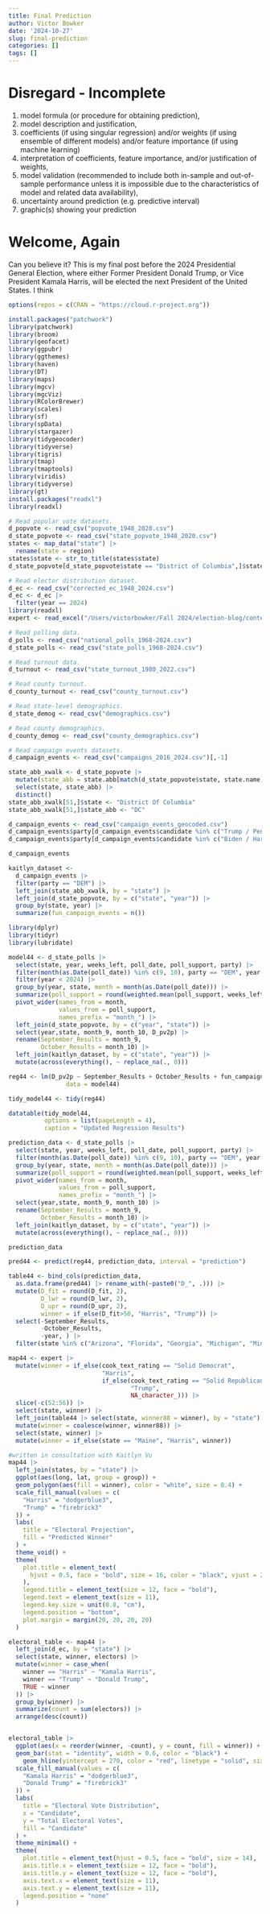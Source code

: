 ```yaml
---
title: Final Prediction
author: Victor Bowker
date: '2024-10-27'
slug: final-prediction
categories: []
tags: []
---
```


# Disregard - Incomplete

(1) model formula (or procedure for obtaining prediction), 
(2) model description and justification, 
(3) coefficients (if using singular regression) and/or weights (if using ensemble of different models) and/or feature importance (if using machine learning)
(4) interpretation of coefficients, feature importance, and/or justification of weights, 
(5) model validation (recommended to include both in-sample and out-of-sample performance unless it is impossible due to the characteristics of model and related data availability), 
(6) uncertainty around prediction (e.g. predictive interval)
(7) graphic(s) showing your prediction


# Welcome, Again

Can you believe it? This is my final post before the 2024 Presidential General Election, where either Former President Donald Trump, or Vice President Kamala Harris, will be elected the next President of the United States. I think




```r
options(repos = c(CRAN = "https://cloud.r-project.org"))

```

```r
install.packages("patchwork")
library(patchwork)
library(broom)
library(geofacet)
library(ggpubr)
library(ggthemes)
library(haven)
library(DT)
library(maps)
library(mgcv)
library(mgcViz)
library(RColorBrewer)
library(scales)
library(sf)
library(spData)
library(stargazer)
library(tidygeocoder)
library(tidyverse)
library(tigris)
library(tmap)
library(tmaptools)
library(viridis)
library(tidyverse)
library(gt)
install.packages("readxl")
library(readxl)
```

```r
# Read popular vote datasets. 
d_popvote <- read_csv("popvote_1948_2020.csv")
d_state_popvote <- read_csv("state_popvote_1948_2020.csv")
states <- map_data("state") |>
  rename(state = region)
states$state <- str_to_title(states$state)
d_state_popvote[d_state_popvote$state == "District of Columbia",]$state <- "District Of Columbia"
```

```r
# Read elector distribution dataset. 
d_ec <- read_csv("corrected_ec_1948_2024.csv")
d_ec <- d_ec |>
  filter(year == 2024)
library(readxl)
expert <- read_excel("/Users/victorbowker/Fall 2024/election-blog/content/post/2024-10-26-blog-post-8/expert_2024-2.xlsx")

```

```r
# Read polling data. 
d_polls <- read_csv("national_polls_1968-2024.csv")
d_state_polls <- read_csv("state_polls_1968-2024.csv")
```

```r
# Read turnout data. 
d_turnout <- read_csv("state_turnout_1980_2022.csv")
```

```r
# Read county turnout. 
d_county_turnout <- read_csv("county_turnout.csv")
```

```r
# Read state-level demographics.
d_state_demog <- read_csv("demographics.csv")
```

```r
# Read county demographics. 
d_county_demog <- read_csv("county_demographics.csv")
```

```r
# Read campaign events datasets. 
d_campaign_events <- read_csv("campaigns_2016_2024.csv")[,-1]
```


```r

state_abb_xwalk <- d_state_popvote |>
  mutate(state_abb = state.abb[match(d_state_popvote$state, state.name)]) |> 
  select(state, state_abb) |> 
  distinct() 
state_abb_xwalk[51,]$state <- "District Of Columbia"
state_abb_xwalk[51,]$state_abb <- "DC"
```



```r
d_campaign_events <- read_csv("campaign_events_geocoded.csv")
d_campaign_events$party[d_campaign_events$candidate %in% c("Trump / Pence", "Trump", "Pence", "Trump/Pence", "Vance")] <- "REP"
d_campaign_events$party[d_campaign_events$candidate %in% c("Biden / Harris", "Biden", "Harris", "Biden/Harris", "Walz", "Kaine", "Clinton", "Clinton / Kaine")] <- "DEM"

d_campaign_events
```

```r
kaitlyn_dataset <- 
  d_campaign_events |> 
  filter(party == "DEM") |>
  left_join(state_abb_xwalk, by = "state") |> 
  left_join(d_state_popvote, by = c("state", "year")) |>
  group_by(state, year) |>
  summarize(fun_campaign_events = n()) 
```

```r
library(dplyr)
library(tidyr)
library(lubridate)

model44 <- d_state_polls |>
  select(state, year, weeks_left, poll_date, poll_support, party) |>
  filter(month(as.Date(poll_date)) %in% c(9, 10), party == "DEM", year >= 2016) |>
  filter(year < 2024) |>
  group_by(year, state, month = month(as.Date(poll_date))) |>
  summarize(poll_support = round(weighted.mean(poll_support, weeks_left, na.rm = TRUE), 3), .groups = "drop") |>
  pivot_wider(names_from = month, 
              values_from = poll_support, 
              names_prefix = "month_") |>
  left_join(d_state_popvote, by = c("year", "state")) |>
  select(year,state, month_9, month_10, D_pv2p) |>
  rename(September_Results = month_9, 
         October_Results = month_10) |>
  left_join(kaitlyn_dataset, by = c("state", "year")) |>
  mutate(across(everything(), ~ replace_na(., 0))) 


```

```r
reg44 <- lm(D_pv2p ~ September_Results + October_Results + fun_campaign_events, 
                data = model44)
```



```r
tidy_model44 <- tidy(reg44)
```

```r
datatable(tidy_model44, 
          options = list(pageLength = 4), 
          caption = "Updated Regression Results") 
```

```r

prediction_data <- d_state_polls |>
  select(state, year, weeks_left, poll_date, poll_support, party) |>
  filter(month(as.Date(poll_date)) %in% c(9, 10), party == "DEM", year == 2024) |>
  group_by(year, state, month = month(as.Date(poll_date))) |>
  summarize(poll_support = round(weighted.mean(poll_support, weeks_left, na.rm = TRUE), 3), .groups = "drop") |>
  pivot_wider(names_from = month, 
              values_from = poll_support, 
              names_prefix = "month_") |>
  select(year,state, month_9, month_10) |>
  rename(September_Results = month_9, 
         October_Results = month_10) |>
  left_join(kaitlyn_dataset, by = c("state", "year")) |>
  mutate(across(everything(), ~ replace_na(., 0))) 

```

```r
prediction_data

```

```r
pred44 <- predict(reg44, prediction_data, interval = "prediction")

table44 <- bind_cols(prediction_data,
  as.data.frame(pred44) |> rename_with(~paste0("D_", .))) |>
  mutate(D_fit = round(D_fit, 2), 
         D_lwr = round(D_lwr, 2), 
         D_upr = round(D_upr, 2), 
         winner = if_else(D_fit>50, "Harris", "Trump")) |>
  select(-September_Results,
         -October_Results, 
         -year, ) |>
  filter(state %in% c("Arizona", "Florida", "Georgia", "Michigan", "Minnesota", "Nevada", "New Hampshire", "New Mexico", "North Carolina", "Pennsylvania", "Texas", "Virginia", "Wisconsin"))
```




```r

map44 <- expert |>
  mutate(winner = if_else(cook_text_rating == "Solid Democrat", 
                          "Harris", 
                          if_else(cook_text_rating == "Solid Republican", 
                                  "Trump", 
                                  NA_character_))) |>
  slice(-c(52:56)) |>
  select(state, winner) |>
  left_join(table44 |> select(state, winner88 = winner), by = "state") |>
  mutate(winner = coalesce(winner, winner88)) |>
  select(state, winner) |>
  mutate(winner = if_else(state == "Maine", "Harris", winner))
```

```r
#written in consultation with Kaitlyn Vu
map44 |> 
  left_join(states, by = "state") |>
  ggplot(aes(long, lat, group = group)) + 
  geom_polygon(aes(fill = winner), color = "white", size = 0.4) +  
  scale_fill_manual(values = c(
    "Harris" = "dodgerblue3",
    "Trump" = "firebrick3"    
  )) +
  labs(
    title = "Electoral Projection",
    fill = "Predicted Winner" 
  ) +
  theme_void() +
  theme(
    plot.title = element_text(
      hjust = 0.5, face = "bold", size = 16, color = "black", vjust = 2
    ), 
    legend.title = element_text(size = 12, face = "bold"),
    legend.text = element_text(size = 11),
    legend.key.size = unit(0.8, "cm"),
    legend.position = "bottom",
    plot.margin = margin(20, 20, 20, 20)
  )

```




```r
electoral_table <- map44 |>
  left_join(d_ec, by = "state") |>
  select(state, winner, electors) |>
  mutate(winner = case_when(
    winner == "Harris" ~ "Kamala Harris",
    winner == "Trump" ~ "Donald Trump",
    TRUE ~ winner
  )) |>
  group_by(winner) |>
  summarize(count = sum(electors)) |>
  arrange(desc(count))


electoral_table |>
  ggplot(aes(x = reorder(winner, -count), y = count, fill = winner)) +
  geom_bar(stat = "identity", width = 0.6, color = "black") +
    geom_hline(yintercept = 270, color = "red", linetype = "solid", size = 1) + 
  scale_fill_manual(values = c(
    "Kamala Harris" = "dodgerblue3",
    "Donald Trump" = "firebrick3"
  )) +
  labs(
    title = "Electoral Vote Distribution",
    x = "Candidate",
    y = "Total Electoral Votes",
    fill = "Candidate"
  ) +
  theme_minimal() +
  theme(
    plot.title = element_text(hjust = 0.5, face = "bold", size = 14),
    axis.title.x = element_text(size = 12, face = "bold"),
    axis.title.y = element_text(size = 12, face = "bold"),
    axis.text.x = element_text(size = 11),
    axis.text.y = element_text(size = 11),
    legend.position = "none"
  )
```



